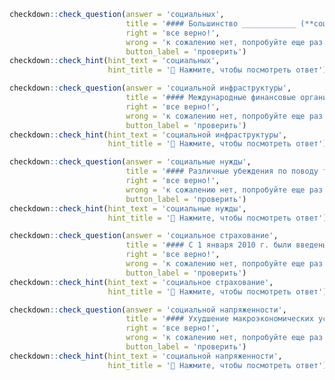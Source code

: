 ```r
checkdown::check_question(answer = 'социальных', 
                          title = '#### Большинство ____________ (**социальная**) инноваций предназначены для повышения адаптивности институтов в условиях быстрой смены потребностей населения.',
                          right = 'все верно!', 
                          wrong = 'к сожалению нет, попробуйте еще раз...',
                          button_label = 'проверить')
checkdown::check_hint(hint_text = 'социальных',
                      hint_title = '🔎 Нажмите, чтобы посмотреть ответ')
```

```r
checkdown::check_question(answer = 'социальной инфраструктуры', 
                          title = '#### Международные финансовые организации выдают инвестиционные кредиты на развитие ____________ (**социальный, инфраструктура**) – транспорта, электроэнергетики, включая повышение качества медицинских и образовательных услуг.',
                          right = 'все верно!', 
                          wrong = 'к сожалению нет, попробуйте еще раз...',
                          button_label = 'проверить')
checkdown::check_hint(hint_text = 'социальной инфраструктуры',
                      hint_title = '🔎 Нажмите, чтобы посмотреть ответ')
```

```r
checkdown::check_question(answer = 'социальные нужды', 
                          title = '#### Различные убеждения по поводу того, насколько большим должен быть вклад бизнеса в общество, могут влиять на отчисления той или иной компании на ____________ (**социальный, нужда**).',
                          right = 'все верно!', 
                          wrong = 'к сожалению нет, попробуйте еще раз...',
                          button_label = 'проверить')
checkdown::check_hint(hint_text = 'социальные нужды',
                      hint_title = '🔎 Нажмите, чтобы посмотреть ответ')
```

```r
checkdown::check_question(answer = 'социальное страхование', 
                          title = '#### С 1 января 2010 г. были введены страховые взносы на обязательное ____________ (**социальный, страхование**) на случай временной нетрудоспособности.',
                          right = 'все верно!', 
                          wrong = 'к сожалению нет, попробуйте еще раз...',
                          button_label = 'проверить')
checkdown::check_hint(hint_text = 'социальное страхование',
                      hint_title = '🔎 Нажмите, чтобы посмотреть ответ')
```

```r
checkdown::check_question(answer = 'социальной напряженности', 
                          title = '#### Ухудшение макроэкономических условий нередко приводит к ____________ (**социальный, напряженность**) и конфликтам.',
                          right = 'все верно!', 
                          wrong = 'к сожалению нет, попробуйте еще раз...',
                          button_label = 'проверить')
checkdown::check_hint(hint_text = 'социальной напряженности',
                      hint_title = '🔎 Нажмите, чтобы посмотреть ответ')
```

